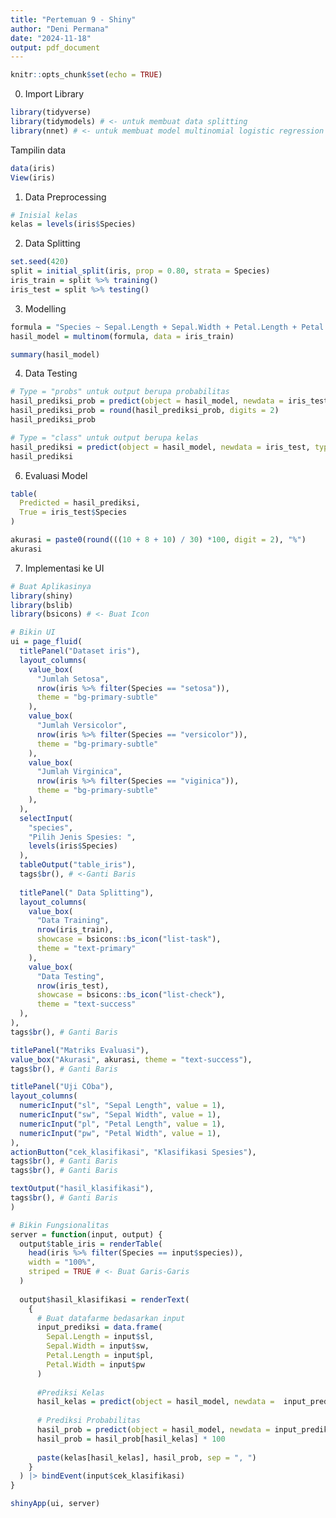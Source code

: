 ```yaml
---
title: "Pertemuan 9 - Shiny"
author: "Deni Permana"
date: "2024-11-18"
output: pdf_document
---
```


```r
knitr::opts_chunk$set(echo = TRUE)
```

0. Import Library

```r
library(tidyverse)
library(tidymodels) # <- untuk membuat data splitting
library(nnet) # <- untuk membuat model multinomial logistic regression
```

Tampilin data

```r
data(iris)
View(iris)
```

1. Data Preprocessing

```r
# Inisial kelas
kelas = levels(iris$Species)
```

2. Data Splitting

```r
set.seed(420)
split = initial_split(iris, prop = 0.80, strata = Species)
iris_train = split %>% training()
iris_test = split %>% testing()
```

3. Modelling

```r
formula = "Species ~ Sepal.Length + Sepal.Width + Petal.Length + Petal.Width"
hasil_model = multinom(formula, data = iris_train)

summary(hasil_model)
```

4. Data Testing

```r
# Type = "probs" untuk output berupa probabilitas
hasil_prediksi_prob = predict(object = hasil_model, newdata = iris_test, type = "probs")
hasil_prediksi_prob = round(hasil_prediksi_prob, digits = 2)
hasil_prediksi_prob

# Type = "class" untuk output berupa kelas
hasil_prediksi = predict(object = hasil_model, newdata = iris_test, type = "class")
hasil_prediksi
```

6. Evaluasi Model

```r
table(
  Predicted = hasil_prediksi,
  True = iris_test$Species
)

akurasi = paste0(round(((10 + 8 + 10) / 30) *100, digit = 2), "%")
akurasi
```

7. Implementasi ke UI

```r
# Buat Aplikasinya
library(shiny)
library(bslib)
library(bsicons) # <- Buat Icon
```

```r
# Bikin UI
ui = page_fluid(
  titlePanel("Dataset iris"),
  layout_columns(
    value_box(
      "Jumlah Setosa",
      nrow(iris %>% filter(Species == "setosa")),
      theme = "bg-primary-subtle"
    ),
    value_box(
      "Jumlah Versicolor",
      nrow(iris %>% filter(Species == "versicolor")),
      theme = "bg-primary-subtle"
    ),
    value_box(
      "Jumlah Virginica",
      nrow(iris %>% filter(Species == "viginica")),
      theme = "bg-primary-subtle"
    ),
  ),
  selectInput(
    "species",
    "Pilih Jenis Spesies: ",
    levels(iris$Species)
  ),
  tableOutput("table_iris"),
  tags$br(), # <-Ganti Baris
  
  titlePanel(" Data Splitting"),
  layout_columns(
    value_box(
      "Data Training",
      nrow(iris_train),
      showcase = bsicons::bs_icon("list-task"),
      theme = "text-primary"
    ),
    value_box(
      "Data Testing",
      nrow(iris_test),
      showcase = bsicons::bs_icon("list-check"),
      theme = "text-success"
  ),
),
tags$br(), # Ganti Baris

titlePanel("Matriks Evaluasi"),
value_box("Akurasi", akurasi, theme = "text-success"),
tags$br(), # Ganti Baris

titlePanel("Uji COba"),
layout_columns(
  numericInput("sl", "Sepal Length", value = 1),
  numericInput("sw", "Sepal Width", value = 1),
  numericInput("pl", "Petal Length", value = 1),
  numericInput("pw", "Petal Width", value = 1),
),
actionButton("cek_klasifikasi", "Klasifikasi Spesies"),
tags$br(), # Ganti Baris
tags$br(), # Ganti Baris

textOutput("hasil_klasifikasi"),
tags$br(), # Ganti Baris
)

# Bikin Fungsionalitas
server = function(input, output) {
  output$table_iris = renderTable(
    head(iris %>% filter(Species == input$species)),
    width = "100%",
    striped = TRUE # <- Buat Garis-Garis
  )
  
  output$hasil_klasifikasi = renderText(
    {
      # Buat datafarme bedasarkan input
      input_prediksi = data.frame(
        Sepal.Length = input$sl,
        Sepal.Width = input$sw,
        Petal.Length = input$pl,
        Petal.Width = input$pw
      )
      
      #Prediksi Kelas
      hasil_kelas = predict(object = hasil_model, newdata =  input_prediksi, type = "class")
      
      # Prediksi Probabilitas
      hasil_prob = predict(object = hasil_model, newdata = input_prediksi, type = "prob")
      hasil_prob = hasil_prob[hasil_kelas] * 100
      
      paste(kelas[hasil_kelas], hasil_prob, sep = ", ")
    }
  ) |> bindEvent(input$cek_klasifikasi)
} 

shinyApp(ui, server)
```